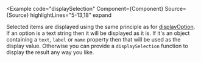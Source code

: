 
<Example
  code="displaySelection"
  Component={Component}
  Source={Source}
  highlightLines="5-13,18"
  expand
>
  Selected items are displayed using the same principle as for
  <a href="#displayoption" className="code">displayOption</a>.
  If an option is a text string then it will be displayed as it is. If it's
  an object containing a `text`, `label` or `name` property then that will be
  used as the display value.  Otherwise you can provide a `displaySelection`
  function to display the result any way you like.
</Example>
